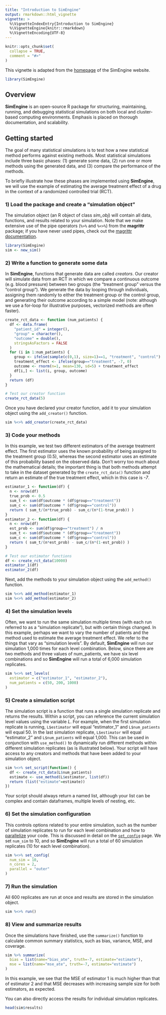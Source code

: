 ```yaml
---
title: "Introduction to SimEngine"
output: rmarkdown::html_vignette
vignette: >
  %\VignetteIndexEntry{Introduction to SimEngine}
  %\VignetteEngine{knitr::rmarkdown}
  %\VignetteEncoding{UTF-8}
---
```


```r
knitr::opts_chunk$set(
  collapse = TRUE,
  comment = "#>"
)
```

This vignette is adapted from the <a href="https://avi-kenny.github.io/SimEngine/" target="_blank">homepage</a> of the SimEngine website. 

```r
library(SimEngine)
```

## Overview

**SimEngine** is an open-source R package for structuring, maintaining, running, and debugging statistical simulations on both local and cluster-based computing environments. Emphasis is placed on thorough documentation, and scalability.

## Getting started

The goal of many statistical simulations is to test how a new statistical method performs against existing methods. Most statistical simulations include three basic phases: (1) generate some data, (2) run one or more methods using the generated data, and (3) compare the performance of the methods. 

To briefly illustrate how these phases are implemented using **SimEngine**, we will use the example of estimating the average treatment effect of a drug in the context of a randomized controlled trial (RCT).

### 1) Load the package and create a "simulation object"

The simulation object (an R object of class *sim_obj*) will contain all data, functions, and results related to your simulation. Note that we make extensive use of the pipe operators (`%>%` and `%<>%`) from the **magrittr** package; if you have never used pipes, check out the <a href="https://magrittr.tidyverse.org" target="_blank">magrittr documentation</a>.

```r
library(SimEngine)
sim <- new_sim()
```

### 2) Write a function to generate some data

In **SimEngine**, functions that generate data are called *creators*. Our creator will simulate data from an RCT in which we compare a continuous outcome (e.g. blood pressure) between two groups (the "treatment group" versus the "control group"). We generate the data by looping through individuals, assigning them randomly to either the treatment group or the control group, and generating their outcome according to a simple model (note: although we use a for-loop for illustrative purposes, vectorized methods are often faster).

```r
create_rct_data <- function (num_patients) {
  df <- data.frame(
    "patient_id" = integer(),
    "group" = character(),
    "outcome" = double(),
    stringsAsFactors = FALSE
  )
  for (i in 1:num_patients) {
    group <- ifelse(sample(c(0,1), size=1)==1, "treatment", "control")
    treatment_effect <- ifelse(group=="treatment", -7, 0)
    outcome <- rnorm(n=1, mean=130, sd=5) + treatment_effect
    df[i,] <- list(i, group, outcome)
  }
  return (df)
}

# Test our creator function
create_rct_data(5)
```

Once you have declared your creator function, add it to your simulation object using the `add_creator()` function.

```r
sim %<>% add_creator(create_rct_data)
```

### 3) Code your methods

In this example, we test two different estimators of the average treatment effect. The first estimator uses the known probability of being assigned to the treatment group (0.5), whereas the second estimator uses an estimate of this probability based on the observed data. Don't worry too much about the mathematical details; the important thing is that both methods attempt to take in the dataset generated by the `create_rct_data()` function and return an estimate of the true treatment effect, which in this case is *-7*.

```r
estimator_1 <- function(df) {
  n <- nrow(df)
  true_prob <- 0.5
  sum_t <- sum(df$outcome * (df$group=="treatment"))
  sum_c <- sum(df$outcome * (df$group=="control"))
  return ( sum_t/(n*true_prob) - sum_c/(n*(1-true_prob)) )
}
estimator_2 <- function(df) {
  n <- nrow(df)
  est_prob <- sum(df$group=="treatment") / n
  sum_t <- sum(df$outcome * (df$group=="treatment"))
  sum_c <- sum(df$outcome * (df$group=="control"))
  return ( sum_t/(n*est_prob) - sum_c/(n*(1-est_prob)) )
}

# Test our estimator functions
df <- create_rct_data(10000)
estimator_1(df)
estimator_2(df)
```

Next, add the methods to your simulation object using the `add_method()` function.

```r
sim %<>% add_method(estimator_1)
sim %<>% add_method(estimator_2)
```

### 4) Set the simulation levels

Often, we want to run the same simulation multiple times (with each run referred to as a "simulation replicate"), but with certain things changed. In this example, perhaps we want to vary the number of patients and the method used to estimate the average treatment effect. We refer to the things that vary as "simulation levels". By default, **SimEngine** will run our simulation 1,000 times for each level combination. Below, since there are two methods and three values of num_patients, we have six level combinations and so **SimEngine** will run a total of 6,000 simulation replicates.

```r
sim %<>% set_levels(
  estimator = c("estimator_1", "estimator_2"),
  num_patients = c(50, 200, 1000)
)
```

<!-- # !!!!! add_constants()  You can also reference <a href="" target="_blank">simulation constants</a> using the variable *C*. ????? -->
<!-- A simulation constant is something that does not change across your entire set of simulations. You could just as easily hard-code values in your code, but it's often easier to have these declared at a separate section so that they can be easily modified if needed. -->

### 5) Create a simulation script

The simulation script is a function that runs a single simulation replicate and returns the results. Within a script, you can reference the current simulation level values using the variable *L*. For example, when the first simulation replicate is running, `L$estimator` will equal "estimator_1" and `L$num_patients` will equal 50. In the last simulation replicate, `L$estimator` will equal "estimator_2" and `L$num_patients` will equal 1,000. This can be used in conjunction with `use_method()` to dynamically run different methods within different simulation replicates (as is illustrated below). Your script will have access to any creators and methods that have been added to your simulation object.

```r
sim %<>% set_script(function() {
  df <- create_rct_data(L$num_patients)
  estimate <- use_method(L$estimator, list(df))
  return (list("estimate"=estimate))
})
```

Your script should always return a named list, although your list can be complex and contain dataframes, multiple levels of nesting, etc.

### 6) Set the simulation configuration

This controls options related to your entire simulation, such as the number of simulation replicates to run for each level combination and how to <a href="https://avi-kenny.github.io/SimEngine/parallelization/" target="_blank">parallelize</a> your code. This is discussed in detail on the <a href="https://avi-kenny.github.io/SimEngine/function-reference/set_config/" target="_blank">`set_config`</a> page. We set `num_sim` to 10, and so **SimEngine** will run a total of 60 simulation replicates (10 for each level combination).

```r
sim %<>% set_config(
  num_sim = 10,
  n_cores = 2,
  parallel = "outer"
)
```

### 7) Run the simulation

All 600 replicates are run at once and results are stored in the simulation object.

```r
sim %<>% run()
```

### 8) View and summarize results

Once the simulations have finished, use the `summarize()` function to calculate common summary statistics, such as bias, variance, MSE, and coverage.

```r
sim %>% summarize(
  bias = list(name="bias_ate", truth=-7, estimate="estimate"),
  mse = list(name="mse_ate", truth=-7, estimate="estimate")
)
```

In this example, we see that the MSE of estimator 1 is much higher than that of estimator 2 and that MSE decreases with increasing sample size for both estimators, as expected.

You can also directly access the results for individual simulation replicates.

```r
head(sim$results)
```
